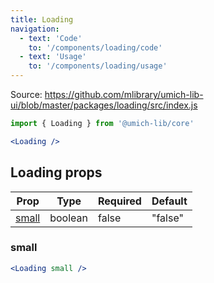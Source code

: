 ```yaml
---
title: Loading
navigation:
  - text: 'Code'
    to: '/components/loading/code'
  - text: 'Usage'
    to: '/components/loading/usage'
---
```


Source: https://github.com/mlibrary/umich-lib-ui/blob/master/packages/loading/src/index.js

```js
import { Loading } from '@umich-lib/core'
```

```jsx live
<Loading />
```

## Loading props

|Prop|Type|Required|Default|
|----|----|--------|-------|
|[small](#small)|boolean|false|"false"|

### small

```jsx live
<Loading small />
```